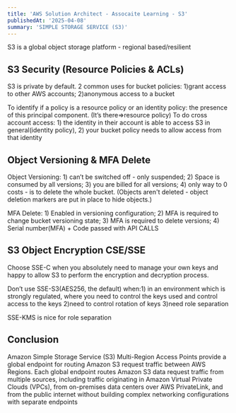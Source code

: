 ```yaml
---
title: 'AWS Solution Architect - Assocaite Learning - S3'
publishedAt: '2025-04-08'
summary: 'SIMPLE STORAGE SERVICE (S3)'
---
```


S3 is a global object storage platform - regional based/resilient

## S3 Security (Resource Policies & ACLs)

S3 is private by default. 2 common uses for bucket policies: 1)grant access to other AWS accounts; 2)anonymous access to a bucket

To identify if a policy is a resource policy or an identity policy: the presence of this principal component. (It’s there=>resource policy) To do cross account access: 1) the identity in their account is able to access S3 in general(identity policy), 2) your bucket policy needs to allow access from that identity

## Object Versioning & MFA Delete

Object Versioning: 1) can’t be switched off - only suspended; 2) Space is consumed by all versions; 3) you are billed for all versions; 4) only way to 0 costs - is to delete the whole bucket. (Objects aren't deleted - object deletion markers are put in place to hide objects.)

MFA Delete: 1) Enabled in versioning configuration; 2) MFA is required to change bucket versioning state; 3) MFA is required to delete versions; 4) Serial number(MFA) + Code passed with API CALLS

## S3 Object Encryption CSE/SSE

Choose SSE-C when you absolutely need to manage your own keys and happy to allow S3 to perform the encryption and decryption process.

Don’t use SSE-S3(AES256, the default) when:1) in an environment which is strongly regulated, where you need to control the keys used and control access to the keys 2)need to control rotation of keys 3)need role separation

SSE-KMS is nice for role separation

## Conclusion

Amazon Simple Storage Service (S3) Multi-Region Access Points provide a global endpoint for routing Amazon S3 request traffic between AWS Regions. Each global endpoint routes Amazon S3 data request traffic from multiple sources, including traffic originating in Amazon Virtual Private Clouds (VPCs), from on-premises data centers over AWS PrivateLink, and from the public internet without building complex networking configurations with separate endpoints